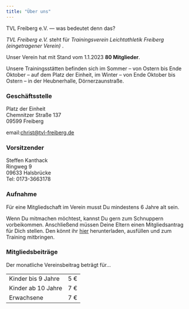 ```yaml
---
title: "Über uns"
---
```


TVL Freiberg e.V. --- was bedeutet denn das?

*TVL Freiberg e.V.* steht für *Trainingsverein Leichtathletik Freiberg (eingetragener Verein)* .

Unser Verein hat mit Stand vom 1.1.2023 **80 Mitglieder**.

Unsere Trainingsstätten befinden sich im Sommer -- von Ostern bis Ende Oktober -- auf dem Platz der Einheit, im Winter -- von Ende Oktober bis Ostern -- in der Heubnerhalle, Dörnerzaunstraße.

### Geschäftsstelle

Platz der Einheit\
Chemnitzer Straße 137\
09599 Freiberg

email:[christ\@tvl-freiberg.de](mailto:christ@tvl-freiberg.de)

### Vorsitzender

Steffen Kanthack\
Ringweg 9\
09633 Halsbrücke\
Tel: 0173-3663178

### Aufnahme

Für eine Mitgliedschaft im Verein musst Du mindestens 6 Jahre alt sein.

Wenn Du mitmachen möchtest, kannst Du gern zum Schnuppern vorbeikommen. Anschließend müssen Deine Eltern einen Mitgliedsantrag für Dich stellen. Den könnt ihr [hier](Aufnahmeantrag_TVL.pdf) herunterladen, ausfüllen und zum Training mitbringen.

### Mitgliedsbeiträge

Der monatliche Vereinsbeitrag beträgt für\...

|                    |     |
|--------------------|-----|
| Kinder bis 9 Jahre | 5 € |
| Kinder ab 10 Jahre | 7 € |
| Erwachsene         | 7 € |
